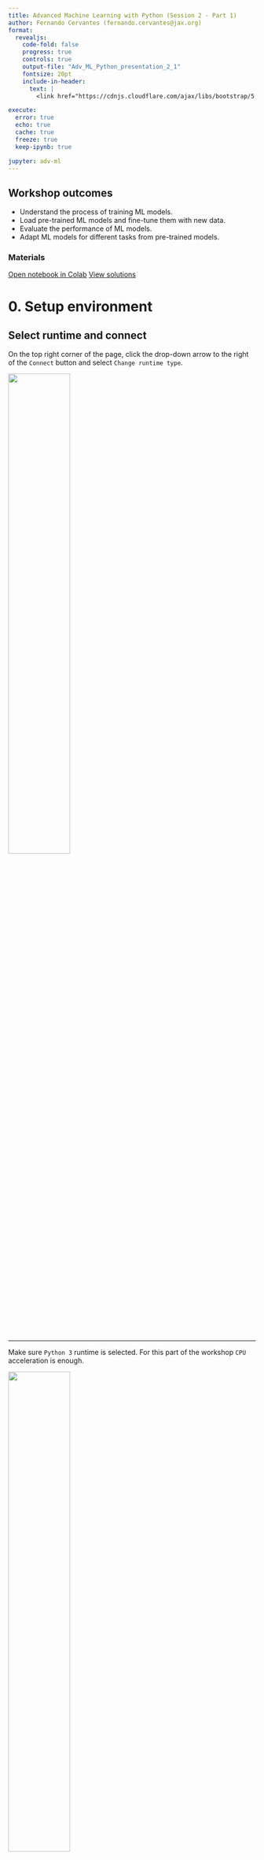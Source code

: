```yaml
---
title: Advanced Machine Learning with Python (Session 2 - Part 1)
author: Fernando Cervantes (fernando.cervantes@jax.org)
format: 
  revealjs:
    code-fold: false
    progress: true
    controls: true
    output-file: "Adv_ML_Python_presentation_2_1"
    fontsize: 20pt
    include-in-header: 
      text: |
        <link href="https://cdnjs.cloudflare.com/ajax/libs/bootstrap/5.3.3/css/bootstrap.min.css" rel ="stylesheet" integrity="sha512-jnSuA4Ss2PkkikSOLtYs8BlYIeeIK1h99ty4YfvRPAlzr377vr3CXDb7sb7eEEBYjDtcYj+AjBH3FLv5uSJuXg==" crossorigin="anonymous">

execute:
  error: true
  echo: true
  cache: true
  freeze: true
  keep-ipynb: true

jupyter: adv-ml
---
```


## Workshop outcomes

* Understand the process of training ML models.
*	Load pre-trained ML models and fine-tune them with new data.
*	Evaluate the performance of ML models.
*	Adapt ML models for different tasks from pre-trained models.

### Materials

[Open notebook in Colab](https://colab.research.google.com/drive/1GntUwgFXynmwLMj9tGa74CIkbAuJ5mNN){.btn .btn-outline-primary .btn role="button" target=”_blank”} [View solutions](https://colab.research.google.com/drive/1jW_8ChQtOQgTllzhh6PwVS5avAht3Aol){.btn .btn-outline-primary .btn role="button" target=”_blank”}


# 0. Setup environment

## Select runtime and connect

On the top right corner of the page, click the drop-down arrow to the right of the `Connect` button and select `Change runtime type`.

![](../imgs/connect_runtime.png){width=50%}

---

Make sure `Python 3` runtime is selected. For this part of the workshop `CPU` acceleration is enough.

![](../imgs/select_runtime.png){width=50%}

---

Now we can connect to the runtime by clicking `Connect`. This will create a **V**irtual **M**achine (**VM**) with compute resources we can use for a limited amount of time.

![](../imgs/connect.png){height=25%}

:::{.callout-caution}
In free Colab accounts these resources are not guaranteed and can be taken away without notice (preemptible machines).

Data stored in this runtime will be lost if not moved into other storage when the runtime is deleted.
:::


# Load pre-trained models

---

## Load pre-trained models

* Lets use one from the PyTorch's `torchvision` module for computer vision

* Try first with the InceptionV3 model. 
![InceptionV3](https://cloud.google.com/static/tpu/docs/images/inceptionv3onc--oview.png)

---

## Exercise: Use a pre-trained deep learning model to classify images {.scrollable}
 
- [ ] Import the pre-trained weights of the Inception V3 model from models.inception_v3

``` python
import torch
from torchvision import models

inception_weights = models.inception.Inception_V3_Weights.IMAGENET1K_V1

inception_weights.meta
```

- [ ] Store the categories in a variable to use them later

``` python
categories = inception_weights.meta["categories"]
```

::: {.callout-tip}
More info about Inception V3 implementation in `torchvision` [here](https://pytorch.org/vision/main/models/generated/models.inception_v3.html)
:::

---

## Exercise: Use a pre-trained deep learning model to classify images {.scrollable}

- [ ] Load the Inception V3 model using the pre-trained weights `inception_weights`

``` python
dl_model = models.inception_v3(inception_weights, progress=True)

dl_model.eval()
```

---

## Exercise: Use a pre-trained deep learning model to classify images {.scrollable}

- [ ] Load a sample image to predict its category

``` python
import skimage
import matplotlib.pyplot as plt

sample_im = skimage.data.rocket()
sample_im.shape
```

---

## Exercise: Use a pre-trained deep learning model to classify images {.scrollable}

- [ ] Visualize the sample image

``` python
plt.imshow(sample_im)
plt.show()
```

---

## Exercise: Use a pre-trained deep learning model to classify images

- [ ] Inspect what transforms are required by the pre-trained Inception model to work properly

``` python
inception_weights.transforms
```

::: {.callout-important}
`functools.partial` is a function to define functions with static arguments. So 👆 returns a function when it is called!
:::

::: {.callout-note}
The transforms used by the Inception V3 are

  1. resize the image to 342x342 pixels,

  2. crop the center 299x299 pixels window, and

  3. normalize the values of the RGB channels.
:::

---

## Exercise: Use a pretrained deep learning model to classify images

- [ ] Define a preprocessing pipeline using the inception_weights.transforms() method. Add also a transformation from `numpy` arrays into torch tensors.

``` python
from torchvision.transforms.v2 import Compose, ToTensor

pipeline = Compose([
  ToTensor(),
  inception_weights.transforms()
])

pipeline
```

---

## Exercise: Use a pretrained deep learning model to classify images

- [ ] Pre-process the sample image using our pipeline

``` python
sample_x = pipeline(sample_im)
type(sample_x), sample_x.shape, sample_x.min(), sample_x.max()
```

---

## Exercise: Use a pretrained deep learning model to classify images

- [ ] Use the pre-trained model to predict the class of our sample image

::: {.callout-caution}
Apply the model on sample_x[None, ...], so it is treated as a one-sample batch
:::

``` python
sample_y = dl_model(sample_x[None, ...])

sample_y.shape
```

---

## Exercise: Use a pretrained deep learning model to classify images {.scrollable}

::: {.callout-note}
The model's output are the log-probabilities of `sample_x` belonging to each of the 1000 classes.
:::

- [ ] Show the categories with the highest *log-*probabilities.

``` python
sample_y.argsort(dim=1)
```

---

## Exercise: Use a pretrained deep learning model to classify images {.scrollable}

- [ ] Use the list of categories to translate the predicted class index into its category.

``` python

sorted_predicted_classes = sample_y.argsort(dim=1, descending=True)[0, :10]
sorted_probs = torch.softmax(sample_y, dim=1)[0, sorted_predicted_classes]

for idx, prob in zip(sorted_predicted_classes, sorted_probs):
    print(categories[idx], "%3.2f %%" % (prob * 100))
```

# Try with other sample images (only works with RGB!)

---

## Try with other sample images {.scrollable}

::: {.callout-caution}
Only works with RGB images
:::

- [ ] Use the pretrained model to classify images from the internet (maybe pictures of [dogs](https://en.wikipedia.org/wiki/Dog)).

``` python
sample_im = skimage.io.imread("https://upload.wikimedia.org/wikipedia/commons/thumb/c/c8/Black_Labrador_Retriever_-_Male_IMG_3323.jpg/1280px-Black_Labrador_Retriever_-_Male_IMG_3323.jpg")
sample_x = pipeline(sample_im)
sample_y = dl_model(sample_x[None, ...])

plt.imshow(sample_im)
plt.title(categories[sample_y.argmax(dim=1)])
plt.show()

sorted_predicted_classes = sample_y.argsort(dim=1, descending=True)[0, :10]
sorted_probs = torch.softmax(sample_y, dim=1)[0, sorted_predicted_classes]

for idx, prob in zip(sorted_predicted_classes, sorted_probs):
    print(categories[idx], "%3.2f %%" % (prob * 100))
```

- [ ] Try with an image from a category that is not in the labels set of the model (like giraffes: [https://upload.wikimedia.org/wikipedia/commons/thumb/9/9e/Giraffe_Mikumi_National_Park.jpg/800px-Giraffe_Mikumi_National_Park.jpg](https://upload.wikimedia.org/wikipedia/commons/thumb/9/9e/Giraffe_Mikumi_National_Park.jpg/800px-Giraffe_Mikumi_National_Park.jpg))

# Using Deep Learning models as feature extractors

## Exercise: Modify the classifier layer `dl_model.fc` to return the features map from the input image instead of the category

::: {.callout-tip}
The classifier layer is commonly implemented as a MultiLayer Perceptron (Fully connected) at the end of the models.
The specific name of that layer can vary between implementations.
:::

- [ ] Load the pre-trained Inception V3 model again to use it as feature extractor.

``` python
dl_extractor = models.inception_v3(inception_weights, progress=True)
dl_extractor.eval()

dl_extractor.fc
```

---

## Exercise: Modify the classifier layer `dl_model.fc` to return the features map from the input image instead of the category

- [ ] Replace the `.fc` layer with a `torch.nn.Identity` module.

``` python
dl_extractor.fc = torch.nn.Identity()
```

- [ ] Use the model for feature extraction in the same way it is used for image classification.

``` python
sample_fx = dl_extractor(sample_x[None, ...])

sample_fx.shape
```
